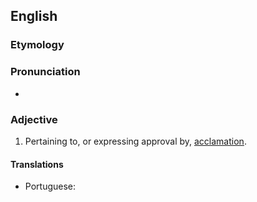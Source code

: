 ==English==

===Etymology===
{{suffix|acclaim|atory|lang=en}}

===Pronunciation===
* {{a|US}} {{IPA|/ə.ˈklæm.ə.tɔɹ.i/|lang=en}}

===Adjective===
{{head|en|adjective}}

# Pertaining to, or expressing approval by, [[acclamation]].

====Translations====
{{trans-top|pertaining to, or expressing approval by, acclamation}}
* Portuguese: {{t|pt|aclamatório}}
{{trans-mid}}
{{trans-bottom}}